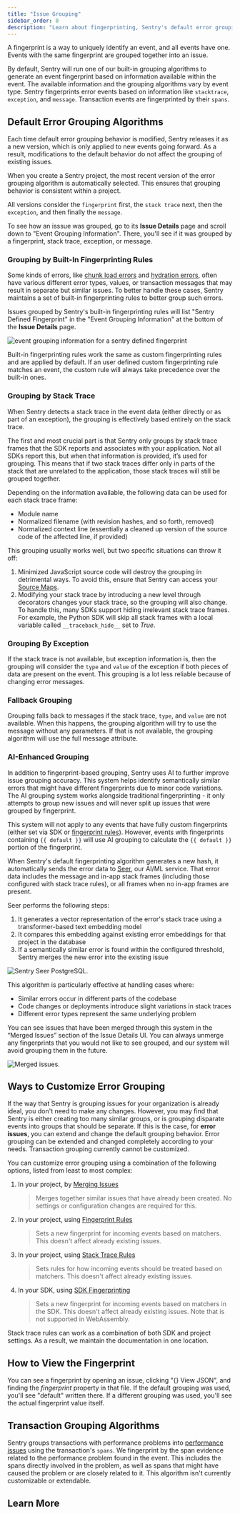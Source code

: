 ```yaml
---
title: "Issue Grouping"
sidebar_order: 0
description: "Learn about fingerprinting, Sentry's default error grouping algorithms, and other ways to customize how events are grouped into issues."
---
```


A fingerprint is a way to uniquely identify an event, and all events have one. Events with the same fingerprint are grouped together into an issue.

By default, Sentry will run one of our built-in grouping algorithms to generate an event fingerprint based on information available within the event. The available information and the grouping algorithms vary by event type. Sentry fingerprints error events based on information like `stacktrace`, `exception`, and `message`. Transaction events are fingerprinted by their `spans`.

## Default Error Grouping Algorithms

Each time default error grouping behavior is modified, Sentry releases it as a new version, which is only applied to new events going forward. As a result, modifications to the default behavior do not affect the grouping of existing issues.

When you create a Sentry project, the most recent version of the error grouping algorithm is automatically selected. This ensures that grouping behavior is consistent within a project.

All versions consider the `fingerprint` first, the `stack trace` next, then the `exception`, and then finally the `message`.

To see how an isssue was grouped, go to its **Issue Details** page and scroll down to "Event Grouping Information". There, you'll see if it was grouped by a fingerprint, stack trace, exception, or message.

### Grouping by Built-In Fingerprinting Rules

Some kinds of errors, like [chunk load errors](https://sentry.io/answers/chunk-load-errors-javascript/) and [hydration errors](https://sentry.io/answers/hydration-error-nextjs/), often have various different error types, values, or transaction messages that may result in separate but similar issues. To better handle these cases, Sentry maintains a set of built-in fingerprinting rules to better group such errors.

Issues grouped by Sentry's built-in fingerprinting rules will list "Sentry Defined Fingerprint" in the "Event Grouping Information" at the bottom of the **Issue Details** page.

![event grouping information for a sentry defined fingerprint](./sentry-defined-fingerprint.png)

Built-in fingerprinting rules work the same as custom fingerprinting rules and are applied by default. If an user defined custom fingerprinting rule matches an event, the custom rule will always take precedence over the built-in ones.

### Grouping by Stack Trace

When Sentry detects a stack trace in the event data (either directly or as part of an exception), the grouping is effectively based entirely on the stack trace.

The first and most crucial part is that Sentry only groups by stack trace frames that the SDK reports and associates with your application. Not all SDKs report this, but when that information is provided, it’s used for grouping. This means that if two stack traces differ only in parts of the stack that are unrelated to the application, those stack traces will still be grouped together.

Depending on the information available, the following data can be used for each stack trace frame:

- Module name
- Normalized filename (with revision hashes, and so forth, removed)
- Normalized context line (essentially a cleaned up version of the source code of the affected line, if provided)

This grouping usually works well, but two specific situations can throw it off:

1. Minimized JavaScript source code will destroy the grouping in detrimental ways. To avoid this, ensure that Sentry can access your [Source Maps](/platforms/javascript/sourcemaps/).
2. Modifying your stack trace by introducing a new level through decorators changes your stack trace, so the grouping will also change. To handle this, many SDKs support hiding irrelevant stack trace frames. For example, the Python SDK will skip all stack frames with a local variable called `__traceback_hide__` set to _True_.

### Grouping By Exception

If the stack trace is not available, but exception information is, then the grouping will consider the `type` and `value` of the exception if both pieces of data are present on the event. This grouping is a lot less reliable because of changing error messages.

### Fallback Grouping

Grouping falls back to messages if the stack trace, `type`, and `value` are not available. When this happens, the grouping algorithm will try to use the message without any parameters. If that is not available, the grouping algorithm will use the full message attribute.

### AI-Enhanced Grouping

In addition to fingerprint-based grouping, Sentry uses AI to further improve issue grouping accuracy. This system helps identify semantically similar errors that might have different fingerprints due to minor code variations. The AI grouping system works alongside traditional fingerprinting - it only attempts to group new issues and will never split up issues that were grouped by fingerprint.

This system will not apply to any events that have fully custom fingerprints (either set via SDK or [fingerprint rules](https://docs.sentry.io/product/issues/grouping-and-fingerprints/#fingerprint-rules)). However, events with fingerprints containing `{{ default }}` will use AI grouping to calculate the `{{ default }}` portion of the fingerprint.

When Sentry's default fingerprinting algorithm generates a new hash, it automatically sends the error data to [Seer](https://github.com/getsentry/seer), our AI/ML service. That error data includes the message and in-app stack frames (including those configured with stack trace rules), or all frames when no in-app frames are present.

Seer performs the following steps:

1. It generates a vector representation of the error's stack trace using a transformer-based text embedding model
2. It compares this embedding against existing error embeddings for that project in the database
3. If a semantically similar error is found within the configured threshold, Sentry merges the new error into the existing issue

![Sentry Seer PostgreSQL.](./img/sentry-seer-postgresql.png)

This algorithm is particularly effective at handling cases where:

- Similar errors occur in different parts of the codebase
- Code changes or deployments introduce slight variations in stack traces
- Different error types represent the same underlying problem

You can see issues that have been merged through this system in the “Merged Issues” section of the Issue Details UI. You can always unmerge any fingerprints that you would not like to see grouped, and our system will avoid grouping them in the future.

![Merged issues.](./img/merged-issues.png)

## Ways to Customize Error Grouping

If the way that Sentry is grouping issues for your organization is already ideal, you don't need to make any changes. However, you may find that Sentry is either creating too many similar groups, or is grouping disparate events into groups that should be separate. If this is the case, for **error issues**, you can extend and change the default grouping behavior. Error grouping can be extended and changed completely according to your needs. Transaction grouping currently cannot be customized.

You can customize error grouping using a combination of the following options, listed from least to most complex:

1. In your project, by [Merging Issues](/concepts/data-management/event-grouping/merging-issues/)
   > Merges together similar issues that have already been created. No settings or configuration changes are required for this.
1. In your project, using [Fingerprint Rules](./fingerprint-rules/)
   > Sets a new fingerprint for incoming events based on matchers. This doesn't affect already existing issues.
1. In your project, using [Stack Trace Rules](./stack-trace-rules/)
   > Sets rules for how incoming events should be treated based on matchers. This doesn't affect already existing issues.
1. In your SDK, using [SDK Fingerprinting](/platform-redirect/?next=/usage/sdk-fingerprinting/)
   > Sets a new fingerprint for incoming events based on matchers in the SDK. This doesn't affect already existing issues. Note that is not supported in WebAssembly.

<Alert>

Stack trace rules can work as a combination of both SDK and project settings. As a result, we maintain the documentation in one location.

</Alert>

## How to View the Fingerprint

You can see a fingerprint by opening an issue, clicking "{} View JSON", and finding the _fingerprint_ property in that file. If the default grouping was used, you'll see "default" written there. If a different grouping was used, you'll see the actual fingerprint value itself.

<Arcade src="https://demo.arcade.software/8vE2p1OF0WRxjg7XN8HH?embed" />

## Transaction Grouping Algorithms

Sentry groups transactions with performance problems into [performance issues](/product/issues/issue-details/performance-issues/) using the transaction's `spans`. We fingerprint by the span evidence related to the performance problem found in the event. This includes the spans directly involved in the problem, as well as spans that might have caused the problem or are closely related to it. This algorithm isn't currently customizable or extendable.

## Learn More

<PageGrid />
